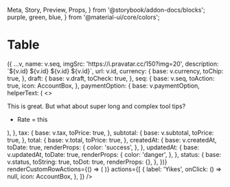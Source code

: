   Meta,
  Story,
  Preview,
  Props,
} from '@storybook/addon-docs/blocks';
  purple,
  green,
  blue,
} from '@material-ui/core/colors';

<Meta title="Datatables/Table" component={TableView} />

# Table

<Preview>
  <Story name="Populated">
    <LocationProvider initialPath="/">
      <Box p={4} style={{ backgroundColor: '#F5F7F9' }}>
        <TableView
          // eslint-disable-next-line
          onSort={console.log}
          className={root}
          style={{ height: 450 }}
          id="for-testing"
          aliasForName="seq"
          total={orders.total}
          data={orders.orders}
          blacklistColumns={['unknown']}
          defaultColumns={[
            'unknown',
            'seq',
            'status',
            'createdAt',
            'updatedAt',
            'tax',
            'subtotal',
            'total',
            'currency',
            'paymentOption',
            'shippingOption',
            'draft',
          ]}
          virtuals={['status']}
          columnWidths={{
            seq: 65,
            tax: 115,
            draft: 45,
            updatedAt: 165,
            createdAt: 165,
          }}
          resolvers={(v) => ({
            ...v,
            name: v.seq,
            imgSrc: 'https://i.pravatar.cc/150?img=20',
            description: `${v.id} ${v.id} ${v.id} ${v.id}`,
            url: v.id,
            currency: {
              base: v.currency,
              toChip: true,
            },
            draft: {
              base: v.draft,
              toCheck: true,
            },
            seq: {
              base: v.seq,
              toAction: true,
              icon: AccountBox,
            },
            paymentOption: {
              base: v.paymentOption,
              helperText: (
                <>
                  <p>
                    This is great. But what about super long
                    and complex tool tips?
                  </p>
                  <ul>
                    <li>Rate = this</li>
                  </ul>
                </>
              ),
            },
            tax: {
              base: v.tax,
              toPrice: true,
            },
            subtotal: {
              base: v.subtotal,
              toPrice: true,
            },
            total: {
              base: v.total,
              toPrice: true,
            },
            createdAt: {
              base: v.createdAt,
              toDate: true,
              renderProps: {
                color: 'success',
              },
            },
            updatedAt: {
              base: v.updatedAt,
              toDate: true,
              renderProps: {
                color: 'danger',
              },
            },
            status: {
              base: v.status,
              toString: true,
              toDot: true,
              renderProps: {},
            },
          })}
          renderCustomRowActions={() => (
            <IconButton
              label="DO SOmething"
              icon={AccountBox}
              buttonProps={{
                color: 'secondary',
                size: 'small',
              }}
            />
          )}
          actions={[
            {
              label: 'Yikes',
              onClick: () => null,
              icon: AccountBox,
            },
          ]}
        />
      </Box>
      <LocationDebugger />
    </LocationProvider>
  </Story>
</Preview>
